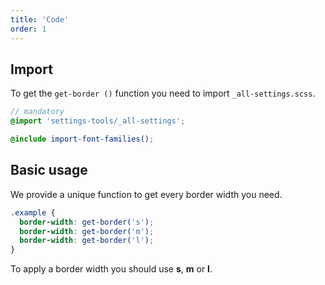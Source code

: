 ```yaml
---
title: 'Code'
order: 1
---
```


## Import

To get the `get-border ()` function you need to import `_all-settings.scss`.

```scss
// mandatory
@import 'settings-tools/_all-settings';

@include import-font-families();

```

## Basic usage

We provide a unique function to get every border width you need.

```scss
.example {
  border-width: get-border('s');
  border-width: get-border('m');
  border-width: get-border('l');
}
```

<HintItem>
  To apply a border width you should use <b>s</b>, <b>m</b> or <b>l</b>.
</HintItem>
